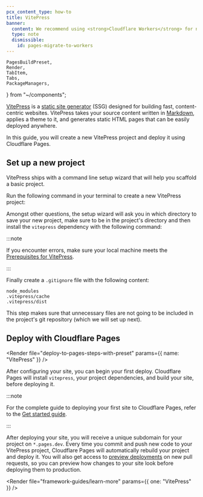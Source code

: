 ```yaml
---
pcx_content_type: how-to
title: VitePress
banner:
  content: We recommend using <strong>Cloudflare Workers</strong> for new projects. For existing Pages projects, see our <a href="/workers/static-assets/migrate-from-pages/">migration guide</a> and <a href="/workers/static-assets/migrate-from-pages/#compatibility-matrix">compatibility matrix</a>.
  type: note
  dismissible:
    id: pages-migrate-to-workers
---
```


	PagesBuildPreset,
	Render,
	TabItem,
	Tabs,
	PackageManagers,
} from "~/components";

[VitePress](https://vitepress.dev/) is a [static site generator](https://en.wikipedia.org/wiki/Static_site_generator) (SSG) designed for building fast, content-centric websites. VitePress takes your source content written in [Markdown](https://en.wikipedia.org/wiki/Markdown), applies a theme to it, and generates static HTML pages that can be easily deployed anywhere.

In this guide, you will create a new VitePress project and deploy it using Cloudflare Pages.

## Set up a new project

VitePress ships with a command line setup wizard that will help you scaffold a basic project.

Run the following command in your terminal to create a new VitePress project:

<PackageManagers type="dlx" pkg="vitepress@latest" args="init" />

Amongst other questions, the setup wizard will ask you in which directory to save your new project, make sure
to be in the project's directory and then install the `vitepress` dependency with the following command:

<PackageManagers pkg="vitepress@latest" dev />

:::note

If you encounter errors, make sure your local machine meets the [Prerequisites for VitePress](https://vitepress.dev/guide/getting-started#prerequisites).

:::

Finally create a `.gitignore` file with the following content:

```
node_modules
.vitepress/cache
.vitepress/dist
```

This step makes sure that unnecessary files are not going to be included in the project's git repository (which we will set up next).

<Render file="tutorials-before-you-start" />

<Render file="framework-guides/create-github-repository" />

## Deploy with Cloudflare Pages

<Render
	file="deploy-to-pages-steps-with-preset"
	params={{ name: "VitePress" }}
/>

<PagesBuildPreset framework="vitepress" />

After configuring your site, you can begin your first deploy. Cloudflare Pages will install `vitepress`, your project dependencies, and build your site, before deploying it.

:::note

For the complete guide to deploying your first site to Cloudflare Pages, refer to the [Get started guide](/pages/get-started/).

:::

After deploying your site, you will receive a unique subdomain for your project on `*.pages.dev`. Every time you commit and push new code to your VitePress project, Cloudflare Pages will automatically rebuild your project and deploy it. You will also get access to [preview deployments](/pages/configuration/preview-deployments/) on new pull requests, so you can preview how changes to your site look before deploying them to production.

<Render file="framework-guides/learn-more" params={{ one: "VitePress" }} />
